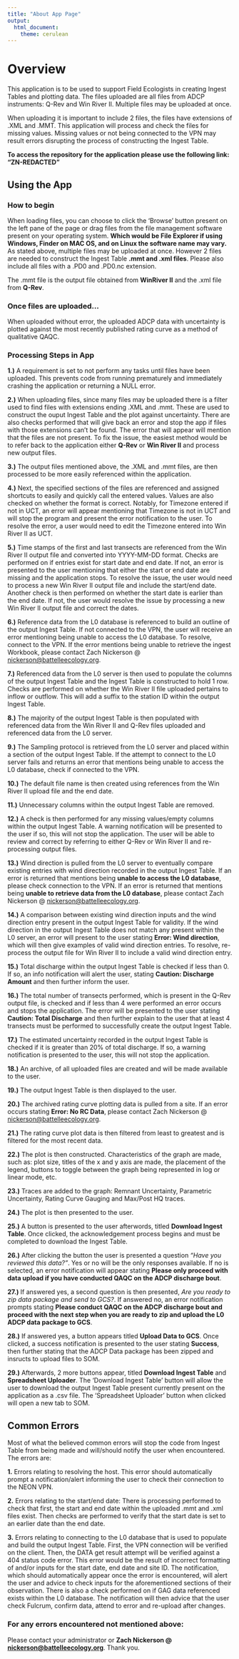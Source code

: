 ```yaml
---
title: "About App Page"
output: 
  html_document: 
    theme: cerulean
---
```


 

# **Overview**

This application is to be used to support Field Ecologists in creating Ingest Tables and plotting data. The files uploaded are all files from ADCP instruments: Q-Rev and Win River II. Multiple files may be uploaded at once.

When uploading it is important to include 2 files, the files have extensions of .XML and .MMT. This application will process and check the files for missing values. Missing values or not being connected to the VPN may result errors disrupting the process of constructing the Ingest Table.

**To access the repository for the application please use the following link: "ZN-REDACTED"**<!-- Provides app user a link to the internal Github repo -->


## Using the App

### **How to begin**
When loading files, you can choose to click the 'Browse' button present on the left pane of the page or drag files from the file management software present on your operating system. **Which would be File Explorer if using Windows, Finder on MAC OS, and on Linux the software name may vary.** As stated above, multiple files may be uploaded at once. However 2 files are needed to construct the Ingest Table **.mmt and .xml files**. Please also include all files with a .PD0 and .PD0.nc extension.

The .mmt file is the output file obtained from **WinRiver II** and the .xml file from **Q-Rev**.

### **Once files are uploaded...**
When uploaded without error, the uploaded ADCP data with uncertainty is plotted against the most recently published rating curve as a method of qualitative QAQC.



### **Processing Steps in App**

**1.)** A requirement is set to not perform any tasks until files have been uploaded. This prevents code from running prematurely and immediately crashing the application or returning a NULL error.

**2.)** When uploading files, since many files may be uploaded there is a filter used to find files with extensions ending .XML and .mmt. These are used to construct the ouput Ingest Table and the plot against uncertainty. There are also checks performed that will give back an error and stop the app if files with those extensions can't be found. The error that will appear will mention that the files are not present. To fix the issue, the easiest method would be to refer back to the application either **Q-Rev** or **Win River II** and process new output files.

**3.)** The output files mentioned above, the .XML and .mmt files, are then processed to be more easily referenced within the application.

**4.)** Next, the specified sections of the files are referenced and assigned shortcuts to easily and quickly call the entered values. Values are also checked on whether the format is correct. Notably, for Timezone entered if not in UCT, an error will appear mentioning that Timezone is not in UCT and will stop the program and present the error notification to the user. To resolve the error, a user would need to edit the Timezone entered into Win River II as UCT.

**5.)** Time stamps of the first and last transects are referenced from the Win River II output file and converted into YYYY-MM-DD format. Checks are performed on if entries exist for start date and end date. If not, an error is presented to the user mentioning that either the start or end date are missing and the application stops. To resolve the issue, the user would need to process a new Win River II output file and include the start/end date. Another check is then performed on whether the start date is earlier than the end date. If not, the user would resolve the issue by processing a new Win River II output file and correct the dates.

**6.)** Reference data from the L0 database is referenced to build an outline of the output Ingest Table. If not connected to the VPN, the user will receive an error mentioning being unable to access the L0 database. To resolve, connect to the VPN. If the error mentions being unable to retrieve the ingest Workbook, please contact Zach Nickerson @  [nickerson@battelleecology.org](mailto:nickerson@battelleecology.org).

**7.)** Referenced data from the L0 server is then used to populate the columns of the output Ingest Table and the Ingest Table is constructed to hold 1 row. Checks are performed on whether the Win River II file uploaded pertains to inflow or outflow. This will add a suffix to the station ID within the output Ingest Table.

**8.)** The majority of the output Ingest Table is then populated with referenced data from the Win River II and Q-Rev files uploaded and referenced data from the L0 server.

**9.)** The Sampling protocol is retrieved from the L0 server and placed within a section of the output Ingest Table. If the attempt to connect to the L0 server fails and returns an error that mentions being unable to access the L0 database, check if connected to the VPN.

**10.)** The default file name is then created using references from the Win River II upload file and the end date.

**11.)** Unnecessary columns within the output Ingest Table are removed.

**12.)** A check is then performed for any missing values/empty columns within the output Ingest Table. A warning notification will be presented to the user if so, this will not stop the application. The user will be able to review and correct by referring to either Q-Rev or Win River II and re-processing output files.

**13.)** Wind direction is pulled from the L0 server to eventually compare existing entries with wind direction recorded in the output Ingest Table. If an error is returned that mentions being **unable to access the L0 database**, please check connection to the VPN. If an error is returned that mentions being **unable to retrieve data from the L0 database**, please contact Zach Nickerson @  [nickerson@battelleecology.org](mailto:nickerson@battelleecology.org).

**14.)** A comparison between existing wind direction inputs and the wind direction entry present in the output Ingest Table for validity. If the wind direction in the output Ingest Table does not match any present within the L0 server, an error will present to the user stating **Error: Wind direction**, which will then give examples of valid wind direction entries. To resolve, re-process the output file for Win River II to include a valid wind direction entry.

**15.)** Total discharge within the output Ingest Table is checked if less than 0. If so, an info notification will alert the user, stating **Caution: Discharge Amount** and then further inform the user.

**16.)** The total number of transects performed, which is present in the Q-Rev output file, is checked and if less than 4 were performed an error occurs and stops the application. The error will be presented to the user stating **Caution: Total Discharge** and then further explain to the user that at least 4 transects must be performed to successfully create the output Ingest Table.

**17.)** The estimated uncertainty recorded in the output Ingest Table is checked if it is greater than 20% of total discharge. If so, a warning notification is presented to the user, this will not stop the application.

**18.)** An archive, of all uploaded files are created and will be made available to the user.

**19.)** The output Ingest Table is then displayed to the user.

**20.)** The archived rating curve plotting data is pulled from a site. If an error occurs stating **Error: No RC Data**, please contact Zach Nickerson @  [nickerson@battelleecology.org](mailto:nickerson@battelleecology.org).

**21.)** The rating curve plot data is then filtered from least to greatest and is filtered for the most recent data.

**22.)** The plot is then constructed. Characteristics of the graph are made, such as: plot size, titles of the x and y axis are made, the placement of the legend, buttons to toggle between the graph being represented in log or linear mode, etc.

**23.)** Traces are added to the graph: Remnant Uncertainty, Parametric Uncertainty, Rating Curve Gauging and Max/Post HQ traces.

**24.)** The plot is then presented to the user.

**25.)** A button is presented to the user afterwords, titled **Download Ingest Table**. Once clicked, the acknowledgement process begins and must be completed to download the Ingest Table.

**26.)** After clicking the button the user is presented a question *"Have you reviewed this data?"*. Yes or no will be the only responses available. If no is selected, an error notification will appear stating **Please only proceed with data upload if you have conducted QAQC on the ADCP discharge bout**. 

**27.)** If answered yes, a second question is then presented, *Are you ready to zip data package and send to GCS?*. If answered no, an error notification prompts stating **Please conduct QAQC on the ADCP discharge bout and proceed with the next step when you are ready to zip and upload the L0 ADCP data package to GCS**.

**28.)** If answered yes, a button appears titled **Upload Data to GCS**. Once clicked, a success notification is presented to the user stating **Success**, then further stating that the ADCP Data package has been zipped and insructs to upload files to SOM.

**29.)** Afterwards, 2 more buttons appear, titled **Download Ingest Table** and **Spreadsheet Uploader**. The 'Download Ingest Table' button will allow the user to download the output Ingest Table present currently present on the application as a .csv file. The 'Spreadsheet Uploader' button when clicked will open a new tab to SOM.

## **Common Errors**
Most of what the believed common errors will stop the code from Ingest Table from being made and will/should notify the user when encountered. The errors are:

**1.** Errors relating to resolving the host. This error should automatically prompt a notification/alert informing the user to check their connection to the NEON VPN.

**2.** Errors relating to the start/end date: There is processing performed to check that first, the start and end date within the uploaded .mmt and .xml files exist. Then checks are performed to verify that the start date is set to an earlier date than the end date.

**3.** Errors relating to connecting to the L0 database that is used to populate and build the output Ingest Table. First, the VPN connection will be verified on the client. Then, the DATA get result attempt will be verified against a 404 status code error. This error would be the result of incorrect formatting of and/or inputs for the start date, end date and site ID. The notification, which should automatically appear once the error is encountered, will alert the user and advice to check inputs for the aforementioned sections of their observation. There is also a check performed on if GAG data referenced exists within the L0 database. The notification will then advice that the user check Fulcrum, confirm data, attend to error and re-upload after changes.

### **For any errors encountered not mentioned above:**
Please contact your administrator or **Zach Nickerson @ [nickerson@battelleecology.org](mailto:nickerson@battelleecology.org)**. Thank you.